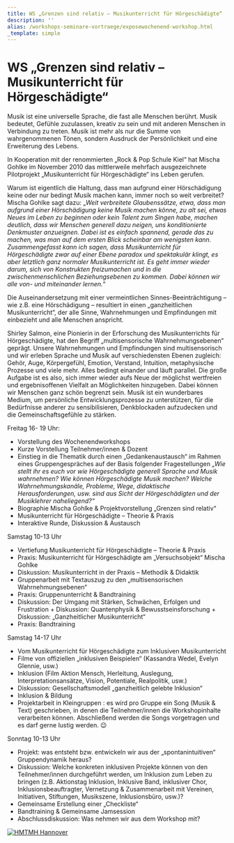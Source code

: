 ```yaml
---
title: WS „Grenzen sind relativ – Musikunterricht für Hörgeschädigte“
description: ''
alias: /workshops-seminare-vortraege/exposewochenend-workshop.html
_template: simple
---
```


# WS „Grenzen sind relativ – Musikunterricht für Hörgeschädigte“

Musik ist eine universelle Sprache, die fast alle Menschen berührt. Musik bedeutet, Gefühle zuzulassen, kreativ zu sein und mit anderen Menschen in Verbindung zu treten. Musik ist mehr als nur die Summe von wahrgenommenen Tönen, sondern Ausdruck der Persönlichkeit und eine Erweiterung des Lebens.

In Kooperation mit der renommierten „Rock & Pop Schule Kiel“ hat Mischa Gohlke im November 2010 das mittlerweile mehrfach ausgezeichnete Pilotprojekt „Musikunterricht für Hörgeschädigte“ ins Leben gerufen.

Warum ist eigentlich die Haltung, dass man aufgrund einer Hörschädigung keine oder nur bedingt Musik machen kann, immer noch so weit verbreitet? Mischa Gohlke sagt dazu: „_Weit verbreitete Glaubenssätze, etwa, dass man aufgrund einer Hörschädigung keine Musik machen könne, zu alt sei, etwas Neues im Leben zu beginnen oder kein Talent zum Singen habe, machen deutlich, dass wir Menschen generell dazu neigen, uns konditionierte Denkmuster anzueignen. Dabei ist es einfach spannend, gerade das zu machen, was man auf dem ersten Blick scheinbar am wenigsten kann. Zusammengefasst kann ich sagen, dass Musikunterricht für Hörgeschädigte zwar auf einer Ebene paradox und spektakulär klingt, es aber letztlich ganz normaler Musikunterricht ist. Es geht immer wieder darum, sich von Konstrukten freizumachen und in die zwischenmenschlichen Beziehungsebenen zu kommen. Dabei können wir alle von- und miteinander lernen._“

Die Auseinandersetzung mit einer vermeintlichen Sinnes-Beeinträchtigung – wie z.B. eine Hörschädigung – resultiert in einen „ganzheitlichen Musikunterricht“, der alle Sinne, Wahrnehmungen und Empfindungen mit einbezieht und alle Menschen anspricht.

Shirley Salmon, eine Pionierin in der Erforschung des Musikunterrichts für Hörgeschädigte, hat den Begriff „multisensorische Wahrnehmungsebenen“ geprägt. Unsere Wahrnehmungen und Empfindungen sind multisensorisch und wir erleben Sprache und Musik auf verschiedensten Ebenen zugleich: Gehör, Auge, Körpergefühl, Emotion, Verstand, Intuition, metaphysische Prozesse und viele mehr. Alles bedingt einander und läuft parallel. Die große Aufgabe ist es also, sich immer wieder aufs Neue der möglichst wertfreien und ergebnisoffenen Vielfalt an Möglichkeiten hinzugeben. Dabei können wir Menschen ganz schön begrenzt sein. Musik ist ein wunderbares Medium, um persönliche Entwicklungsprozesse zu unterstützen, für die Bedürfnisse anderer zu sensibilisieren, Denkblockaden aufzudecken und die Gemeinschaftsgefühle zu stärken.

Freitag 16- 19 Uhr:

* Vorstellung des Wochenendworkshops
* Kurze Vorstellung Teilnehmer/innen & Dozent
* Einstieg in die Thematik durch einen „Gedankenaustausch“ im Rahmen eines Gruppengespräches auf der Basis folgender Fragestellungen _„Wie stellt ihr es euch vor wie Hörgeschädigte generell Sprache und Musik wahrnehmen? Wie können Hörgeschädigte Musik machen? Welche Wahrnehmungskanäle, Probleme, Wege, didaktische Herausforderungen, usw. sind aus Sicht der Hörgeschädigten und der Musiklehrer naheliegend?“_
* Biographie Mischa Gohlke & Projektvorstellung „Grenzen sind relativ“
* Musikunterricht für Hörgeschädigte – Theorie & Praxis
* Interaktive Runde, Diskussion & Austausch

Samstag 10-13 Uhr

* Vertiefung Musikunterricht für Hörgeschädigte – Theorie & Praxis
* Praxis: Musikunterricht für Hörgeschädigte am „Versuchsobjekt“ Mischa Gohlke
* Diskussion: Musikunterricht in der Praxis – Methodik & Didaktik
* Gruppenarbeit mit Textauszug zu den „multisensorischen Wahrnehmungsebenen“
* Praxis: Gruppenunterricht & Bandtraining
* Diskussion: Der Umgang mit Stärken, Schwächen, Erfolgen und Frustration + Diskussion: Quantenphysik & Bewusstseinsforschung + Diskussion: „Ganzheitlicher Musikunterricht“
* Praxis: Bandtraining

Samstag 14-17 Uhr

* Vom Musikunterricht für Hörgeschädigte zum Inklusiven Musikunterricht
* Filme von offiziellen „inklusiven Beispielen“ (Kassandra Wedel, Evelyn Glennie, usw.)
* Inklusion (Film Aktion Mensch, Herleitung, Auslegung, Interpretationsansätze, Vision, Potentiale, Realpolitik, usw.)
* Diskussion: Gesellschaftsmodell „ganzheitlich gelebte Inklusion“
* Inklusion & Bildung
* Projektarbeit in Kleingruppen : es wird pro Gruppe ein Song (Musik & Text) geschrieben, in denen die Teilnehmer/innen die Workshopinhalte verarbeiten können. Abschließend werden die Songs vorgetragen und es darf gerne lustig werden. 😉

Sonntag 10-13 Uhr

* Projekt: was entsteht bzw. entwickeln wir aus der „spontanintuitiven“ Gruppendynamik heraus?
* Diskussion: Welche konkreten inklusiven Projekte können von den Teilnehmer/innen durchgeführt werden, um Inklusion zum Leben zu bringen (z.B. Aktionstag Inklusion, Inklusive Band, inklusiver Chor, Inklusionsbeauftragter, Vernetzung & Zusammenarbeit mit Vereinen, Initiativen, Stiftungen, Musikszene, Inklusionsbüro, usw.)?
* Gemeinsame Erstellung einer „Checkliste“
* Bandtraining & Gemeinsame Jamsession
* Abschlussdiskussion: Was nehmen wir aus dem Workshop mit?

[![HMTMH Hannover](/media/2015/02/NEU20150208_125125.jpg)](/media/2015/02/NEU20150208_125125.jpg)
